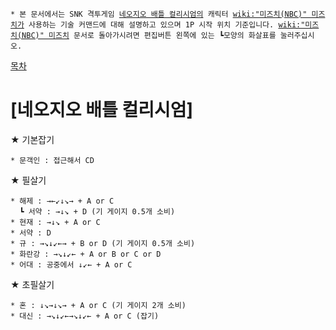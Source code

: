  * 본 문서에서는 SNK 격투게임 [[네오지오 배틀 컬리시엄]]의 캐릭터 [[wiki:"미즈치(NBC)" 미즈치]]가 사용하는 기술 커맨드에 대해 설명하고 있으며 1P 시작 위치 기준입니다. [[wiki:"미즈치(NBC)" 미즈치]] 문서로 돌아가시려면 편집버튼 왼쪽에 있는 ┗모양의 화살표를 눌러주십시오.

[[목차]]
= [네오지오 배틀 컬리시엄] =

★ 기본잡기 
 * 문객인 : 접근해서 CD

★ 필살기 
 * 해제 : →←↙↓↘→ + A or C
   ┗ 서약 : →↓↘ + D (기 게이지 0.5개 소비)
 * 현재 : →↓↘ + A or C
 * 서약 : D
 * 규 : →↘↓↙←→ + B or D (기 게이지 0.5개 소비)
 * 화란강 : →↘↓↙← + A or B or C or D
 * 어대 : 공중에서 ↓↙← + A or C

★ 초필살기 
 * 혼 : ↓↘→↓↘→ + A or C (기 게이지 2개 소비)
 * 대신 : →↘↓↙←→↘↓↙← + A or C (잡기)
